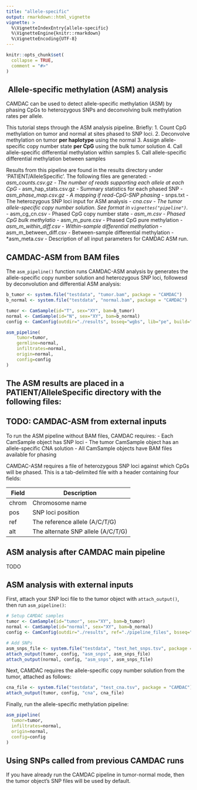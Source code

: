 ```yaml
---
title: "allele-specific"
output: rmarkdown::html_vignette
vignette: >
  %\VignetteIndexEntry{allele-specific}
  %\VignetteEngine{knitr::rmarkdown}
  %\VignetteEncoding{UTF-8}
---
```


```r
knitr::opts_chunk$set(
  collapse = TRUE,
  comment = "#>"
)
```

##  Allele-specific methylation (ASM) analysis

CAMDAC can be used to detect allele-specific methylation (ASM) by phasing CpGs to heterozygous SNPs and deconvolving bulk methylation rates per allele. 

This tutorial steps through the ASM analysis pipeline. Briefly:
1. Count CpG methylation on tumor and normal at sites phased to SNP loci.
2. Deconvolve methylation on tumor **per haplotype** using the normal
3. Assign allele-specific copy number state **per CpG** using the bulk tumor solution
4. Call allele-specific differential methylation within samples
5. Call allele-specific differential methylation between samples

Results from this pipeline are found in the results directory under 'PATIENT/AlleleSpecific'. The following files are generated:
- *asm_counts.csv.gz - The number of reads supporting each allele at each CpG
- *asm_hap_stats.csv.gz - Summary statistics for each phased SNP
- *asm_phase_map.csv.gz - A mapping if read-CpG-SNP phasing
- *snps.txt - The heterozygous SNP loci input for ASM analysis 
- *cna.csv - The tumor allele-specific copy number solution. See format in `vignettes("pipeline")`.
- *asm_cg_cn.csv - Phased CpG copy number state
- *asm_m.csv - Phased CpG bulk methylatio
- *asm_m_pure.csv - Phased CpG pure methylation
- *asm_m_within_diff.csv - Within-sample differential methylation
- *asm_m_between_diff.csv - Between-sample differential methylation
- *asm_meta.csv - Description of all input parameters for CAMDAC ASM run.

## CAMDAC-ASM from BAM files

The `asm_pipeline()` function runs CAMDAC-ASM analysis by generates the allele-specific copy number solution and heterozygous SNP loci, followesd by deconvolution and differential ASM analysis:

```r
b_tumor <- system.file("testdata", "tumor.bam", package = "CAMDAC")
b_normal <- system.file("testdata", "normal.bam", package = "CAMDAC")

tumor <- CamSample(id="T", sex="XY", bam=b_tumor)
normal <- CamSample(id="N", sex="XY", bam=b_normal)
config <- CamConfig(outdir="./results", bsseq="wgbs", lib="pe", build="hg38", n_cores=10)

asm_pipeline(
    tumor=tumor,
    germline=normal,
    infiltrates=normal,
    origin=normal,
    config=config
)
```

The ASM results are placed in a PATIENT/AlleleSpecific directory with the following files:
- 

## TODO: CAMDAC-ASM from external inputs

To run the ASM pipeline without BAM files, CAMDAC requires:
- Each CamSample object has SNP loci
- The tumor CamSample object has an allele-specific CNA solution
- All CamSample objects have BAM files available for phasing

CAMDAC-ASM requires a file of heterozygous SNP loci against which CpGs will be phased. This is a tab-delimited file with a header containing four fields:

| Field | Description |
| ---- | ------------ |
| chrom | Chromosome name |
| pos | SNP loci position |
| ref | The reference allele (A/C/T/G) |
| alt | The alternate SNP allele (A/C/T/G) | 

## ASM analysis after CAMDAC main pipeline 

TODO

## ASM analysis with external inputs

First, attach your SNP loci file to the tumor object with `attach_output()`, then run `asm_pipeline()`:
```r
# Setup CAMDAC samples
tumor <- CamSample(id="tumor", sex="XY", bam=b_tumor)
normal <- CamSample(id="normal", sex="XY", bam=b_normal)
config <- CamConfig(outdir="./results", ref="./pipeline_files", bsseq="wgbs", lib="pe", cores=10)

# Add SNPs
asm_snps_file <- system.file("testdata", "test_het_snps.tsv", package = "CAMDAC")
attach_output(tumor, config, "asm_snps", asm_snps_file)
attach_output(normal, config, "asm_snps", asm_snps_file)
```

Next, CAMDAC requires the allele-specific copy number solution from the tumor, attached as follows:
```r
cna_file <- system.file("testdata", "test_cna.tsv", package = "CAMDAC")
attach_output(tumor, config, "cna", cna_file)
```

Finally, run the allele-specific methylation pipeline:
```r
asm_pipeline(
  tumor=tumor,
  infiltrates=normal,
  origin=normal,
  config=config
)
```

## Using SNPs called from previous CAMDAC runs

If you have already run the CAMDAC pipeline in tumor-normal mode, then the tumor object's SNP files will be used by default.
